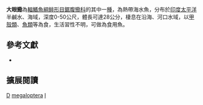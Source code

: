 {{Speciesbox 
| taxon = Ilisha megaloptera
| image = Ilisha megaloptera.jpg
| status = NE
| status_system = IUCN3.1
| authority =  [[Swainson|Swainson]], 1839
| synonyms = *''Clupea megalopterus'', Swainson, 1839
*''Pellona megaloptera'', Swainson, 1839
*''Clupanodon motius'', Hamilton, 1822
}}
'''大眼鰳'''為[[輻鰭魚綱|輻鰭魚綱]][[鲱形目|鲱形目]][[鋸腹鰳科|鋸腹鰳科]]的其中一[[種|種]]，為熱帶海水魚，分布於[[印度|印度]][[太平洋|太平洋]]半鹹水、海域，深度0-50公尺，體長可達28公分，棲息在沿海、河口水域，以[[甲殼類|甲殼類]]、[[魚類|魚類]]等為食，生活習性不明，可做為食用魚。

== 參考文獻 ==
*{{FishBase_species|genus=Ilisha|species=megaloptera|year=2015|month=10}}

== 擴展閱讀 ==
{{refbegin}}
{{wikispecies-inline|Ilisha megaloptera|大眼鰳}}
{{refend}}
{{Taxonbar|from=Q2319615}}

[[Category:食用魚|D]]
[[Category:鰳屬|megaloptera]]
[[Category:1839年描述的魚類|I]]
